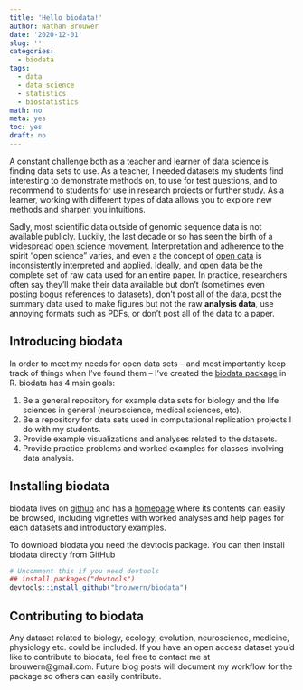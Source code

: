 ```yaml
---
title: 'Hello biodata!'
author: Nathan Brouwer
date: '2020-12-01'
slug: ''
categories:
  - biodata
tags:
  - data
  - data science
  - statistics
  - biostatistics
math: no
meta: yes
toc: yes
draft: no
---
```



<!--more-->

A constant challenge both as a teacher and learner of data science is finding data sets to use.  As a teacher, I needed datasets my students find interesting to demonstrate methods on, to use for test questions, and to recommend to students for use in research projects or further study.  As a learner, working with different types of data allows you to explore new methods and sharpen you intuitions.  

Sadly, most scientific data outside of genomic sequence data is not available publicly.  Luckily, the last decade or so has seen the birth of a widespread [open science](https://en.wikipedia.org/wiki/Open_science) movement.  Interpretation and adherence to the spirit "open science" varies, and even a the concept of [open data](https://en.wikipedia.org/wiki/Open_data) is inconsistently interpreted and applied.  Ideally, and open data be the complete set of raw data used for an entire paper.  In practice, researchers often say they'll make their data available but don't (sometimes even posting bogus references to datasets), don't post all of the data, post the summary data used to make figures but not the raw **analysis data**, use annoying formats such as PDFs, or don't post all of the data to a paper.

## Introducing biodata

In order to meet my needs for open data sets -- and most importantly keep track of things when I've found them -- I've created the [biodata package](https://github.com/brouwern/biodata) in R.  biodata has 4 main goals:

1. Be a general repository for example data sets for biology and the life sciences in general (neuroscience, medical sciences, etc).
1. Be a repository for data sets used in computational replication projects I do with my students.
1. Provide example visualizations and analyses related to the datasets. 
1.  Provide practice problems and worked examples for classes involving data analysis.

## Installing biodata

biodata lives on [github](https://github.com/brouwern/biodata) and has a [homepage](https://brouwern.github.io/biodata/) where its contents can easily be browsed, including vignettes with worked analyses and help pages for each datasets and introductory examples.

To download biodata you need the devtools package.  You can then install biodata directly from GitHub

```r
# Uncomment this if you need devtools
## install.packages("devtools")
devtools::install_github("brouwern/biodata")
```


## Contributing to biodata

Any dataset related to biology, ecology, evolution, neuroscience, medicine, physiology etc. could be included.  If you have an open access dataset you'd like to contribute to biodata, feel free to contact me at brouwern@gmail.com.  Future blog posts will document my workflow for the package so others can easily contribute. 

